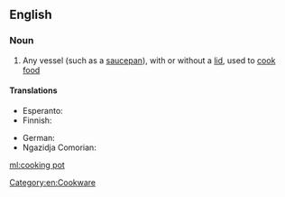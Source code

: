 ==English==

===Noun===
{{en-noun|head=[[cooking]] [[pot]]}}

# Any vessel (such as a [[saucepan]]), with or without a [[lid]], used to [[cook]] [[food]]

====Translations====
{{trans-top|any cooking vessel}}
* Esperanto: {{t-|eo|kuirpoto}}
* Finnish: {{t+|fi|keittoastia}}
{{trans-mid}}
* German: {{t+|de|Kochtopf|m}}
* Ngazidja Comorian: {{tø|zdj|nyungu|c9|c10}}
{{trans-bottom}}

[[Category:en:Cookware]]

[[ml:cooking pot]]